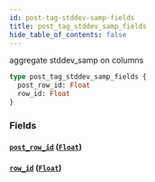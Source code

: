 ```yaml
---
id: post-tag-stddev-samp-fields
title: post_tag_stddev_samp_fields
hide_table_of_contents: false
---
```


aggregate stddev_samp on columns

```graphql
type post_tag_stddev_samp_fields {
  post_row_id: Float
  row_id: Float
}
```

### Fields

#### [`post_row_id`](#) ([`Float`](/07-graphql/scalars/float))

#### [`row_id`](#) ([`Float`](/07-graphql/scalars/float))
